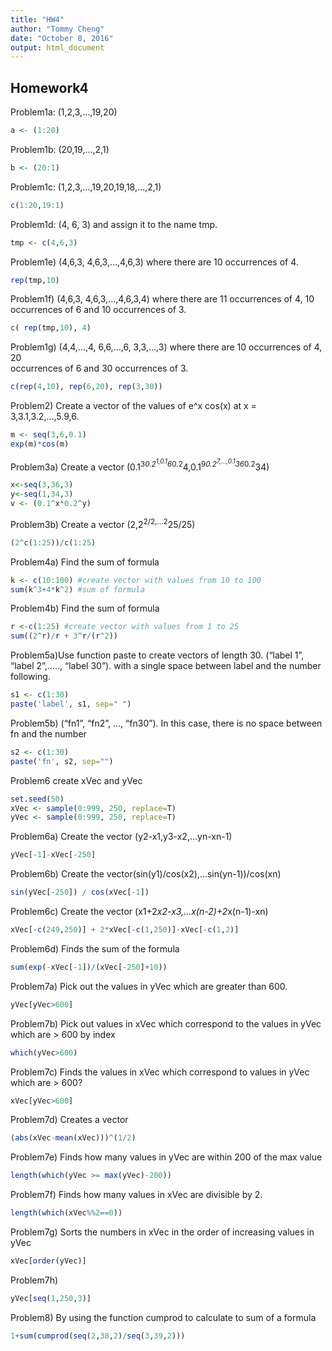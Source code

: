 ```yaml
---
title: "HW4"
author: "Tommy Cheng"
date: "October 8, 2016"
output: html_document
---
```


## Homework4
Problem1a: (1,2,3,...,19,20)
```r
a <- (1:20)
```

Problem1b: (20,19,...,2,1)
```r
b <- (20:1)
```

Problem1c: (1,2,3,...,19,20,19,18,...,2,1)	
```r
c(1:20,19:1)
```

Problem1d: (4,	6,	3)	and	assign	it	to	the	name	tmp.	
```r
tmp <- c(4,6,3)
```
Problem1e) (4,6,3, 4,6,3,...,4,6,3) where there are 10 occurrences of 4.
```r
rep(tmp,10)
```
Problem1f) (4,6,3,	4,6,3,...,4,6,3,4)	where	there	are	11	occurrences	of	4,	10	
occurrences	of	6	and	10	occurrences	of 3.	
```r
c( rep(tmp,10), 4)
```
Problem1g) (4,4,...,4,	6,6,...,6,	3,3,...,3)	where	there	are	10	occurrences	of	4,	20	
occurrences	of	6	and	30	occurrences	of	3.	
```r
c(rep(4,10), rep(6,20), rep(3,30))
```
Problem2) Create a vector of the	values of e^x
cos(x)	at	x	=	3,3.1,3.2,...,5.9,6.
```r
m <- seq(3,6,0.1)
exp(m)*cos(m)
```
Problem3a) Create a vector (0.1^3*0.2^1,0.1^6*0.2^4,0.1^9*0.2^7,...,0.1^36*0.2^34)
```r
x<-seq(3,36,3)
y<-seq(1,34,3)
v <- (0.1^x*0.2^y)
```
Problem3b) Create a vector (2,2^2/2,...2^25/25)
```r
(2^c(1:25))/c(1:25)
```
Problem4a) Find the sum of formula
```r
k <- c(10:100) #create vector with values from 10 to 100
sum(k^3+4*k^2) #sum of formula
```
Problem4b) Find the sum of formula
```r
r <-c(1:25) #create vector with values from 1 to 25
sum((2^r)/r + 3^r/(r^2))
```
Problem5a)Use function paste to create vectors of length 30. ("label 1", "label 2",....., "label 30"). with a single space between label and the number following.
```r
s1 <- c(1:30)
paste('label', s1, sep=" ")
```
Problem5b) ("fn1", "fn2", ..., "fn30"). In this case, there is no space between fn and the number 
```r
s2 <- c(1:30)
paste('fn', s2, sep="")
```
Problem6 create xVec and yVec
```r
set.seed(50)
xVec <- sample(0:999, 250, replace=T)
yVec <- sample(0:999, 250, replace=T)
```
Problem6a) Create the vector (y2-x1,y3-x2,...yn-xn-1)
```r
yVec[-1]-xVec[-250]
```
Problem6b) Create the vector(sin(y1)/cos(x2),...sin(yn-1))/cos(xn)
```r
sin(yVec[-250]) / cos(xVec[-1])
```
Problem6c) Create the vector (x1+2*x2-x3,...x(n-2)+2*x(n-1)-xn)
```r
xVec[-c(249,250)] + 2*xVec[-c(1,250)]-xVec[-c(1,2)]
```
Problem6d) Finds the sum of the formula
```r
sum(exp(-xVec[-1])/(xVec[-250]+10))
```
Problem7a) Pick	out	the	values in yVec which are greater than 600.
```r
yVec[yVec>600]
```
Problem7b) Pick out values in xVec which correspond to the values in yVec which are > 600 by index
```r
which(yVec>600)
```
Problem7c) Finds the values in xVec which correspond to values in yVec which are > 600?
```r
xVec[yVec>600]
```
Problem7d) Creates a vector
```r
(abs(xVec-mean(xVec)))^(1/2)
```
Problem7e) Finds how many values in yVec are within 200 of the max value
```r
length(which(yVec >= max(yVec)-200))
```
Problem7f) Finds how many values in xVec are divisible by 2. 
```r
length(which(xVec%%2==0))
```
Problem7g) Sorts the numbers in xVec in the order of increasing values in yVec
```r
xVec[order(yVec)]
```
Problem7h)
```r
yVec[seq(1,250,3)]
```
Problem8) By using the function cumprod	to calculate to sum of a formula
```r
1+sum(cumprod(seq(2,38,2)/seq(3,39,2)))
```

